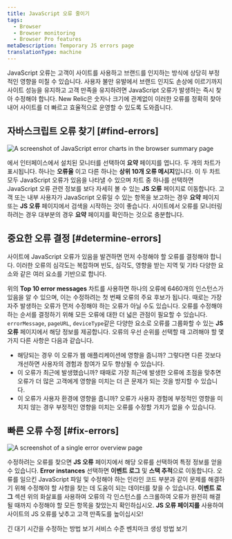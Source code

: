 ```yaml
---
title: JavaScript 오류 줄이기
tags:
  - Browser
  - Browser monitoring
  - Browser Pro features
metaDescription: Temporary JS errors page
translationType: machine
---
```




JavaScript 오류는 고객이 사이트를 사용하고 브랜드를 인지하는 방식에 상당히 부정적인 영향을 미칠 수 있습니다. 사용자 불만 유발에서 브랜드 인지도 손상에 이르기까지 사이트 성능을 유지하고 고객 만족을 유지하려면 JavaScript 오류가 발생하는 즉시 찾아 수정해야 합니다. New Relic은 숫자나 크기에 관계없이 이러한 오류를 정확히 찾아내어 사이트를 더 빠르고 효율적으로 운영할 수 있도록 도와줍니다.

## 자바스크립트 오류 찾기 [#find-errors]

<img
  title="JS error charts"
  alt="A screenshot of JavaScript error charts in the browser summary page"
  src={browserJsErrorCharts}
/>

에서 <InlinePopover type="browser"/>인터페이스에서 설치된 모니터를 선택하여 **요약** 페이지를 엽니다. 두 개의 차트가 표시됩니다. 하나는 **오류율** 이고 다른 하나는 **상위 10개 오류 메시지**입니다. 이 두 차트 모두 JavaScript 오류가 있음을 나타낼 수 있으며 차트 중 하나를 선택하면 JavaScript 오류 관련 정보를 보다 자세히 볼 수 있는 **JS 오류** 페이지로 이동합니다. 고객 또는 내부 사용자가 JavaScript 오류일 수 있는 항목을 보고하는 경우 **요약** 페이지 또는 **JS 오류** 페이지에서 검색을 시작하는 것이 좋습니다. 사이트에서 오류를 모니터링하려는 경우 대부분의 경우 **요약** 페이지를 확인하는 것으로 충분합니다.

## 중요한 오류 결정 [#determine-errors]

사이트에 JavaScript 오류가 있음을 발견하면 먼저 수정해야 할 오류를 결정해야 합니다. 이러한 오류의 심각도는 복잡하며 빈도, 심각도, 영향을 받는 지역 및 기타 다양한 요소와 같은 여러 요소를 기반으로 합니다.

위의 **Top 10 error messages** 차트를 사용하면 하나의 오류에 6460개의 인스턴스가 있음을 알 수 있으며, 이는 수정하려는 첫 번째 오류의 주요 후보가 됩니다. 때로는 가장 자주 발생하는 오류가 먼저 수정해야 하는 오류가 아닐 수도 있습니다. 오류를 수정해야 하는 순서를 결정하기 위해 모든 오류에 대한 더 넓은 관점이 필요할 수 있습니다. `errorMessage`, `pageURL`, `deviceType`같은 다양한 요소로 오류를 그룹화할 수 있는 **JS 오류** 페이지에서 해당 정보를 제공합니다. 오류의 우선 순위를 선택할 때 고려해야 할 몇 가지 다른 사항은 다음과 같습니다.

* 해당되는 경우 이 오류가 웹 애플리케이션에 영향을 줍니까? 그렇다면 다른 것보다 개선하면 사용자의 경험과 참여가 모두 향상될 수 있습니다.
* 이 오류가 최근에 발생했습니까? 때때로 가장 최근에 발생한 오류에 초점을 맞추면 오류가 더 많은 고객에게 영향을 미치는 더 큰 문제가 되는 것을 방지할 수 있습니다.
* 이 오류가 사용자 환경에 영향을 줍니까? 오류가 사용자 경험에 부정적인 영향을 미치지 않는 경우 부정적인 영향을 미치는 오류를 수정할 가치가 없을 수 있습니다.

## 빠른 오류 수정 [#fix-errors]

<img
  title="JS error overview"
  alt="A screenshot of a single error overview page"
  src={browserSingleErrorOverview}
/>

수정하려는 오류를 찾으면 **JS 오류** 페이지에서 해당 오류를 선택하여 특정 정보를 얻을 수 있습니다. **Error instances** 선택하면 **이벤트 로그** 및 **스택 추적**으로 이동합니다. 오류를 일으킨 JavaScript 파일 및 수정해야 하는 인라인 코드 부분과 같이 문제를 해결하기 위해 수정해야 할 사항을 찾는 데 도움이 되는 데이터를 찾을 수 있습니다. **이벤트 로그** 섹션 위의 화살표를 사용하여 오류의 각 인스턴스를 스크롤하여 오류가 완전히 해결될 때까지 수정해야 할 모든 항목을 찾았는지 확인하십시오. **JS 오류 페이지를** 사용하여 사이트의 JS 오류를 낮추고 고객 만족도를 높이십시오!

<SideBySide>
  <Side>
    <DocTiles variant="labs">
      <DocTile
        path="/docs/journey-performance/fixing-high-latency/"
        label={{text: '⬅️ PREVIOUS', color: '#AFE2E3'}}
      >
        긴 대기 시간을 수정하는 방법 보기
      </DocTile>
    </DocTiles>
  </Side>

  <Side>
    <DocTiles variant="labs">
      <DocTile
        path="/docs/journey-performance/slo-tutorial/"
        label={{text: 'NEXT ➡️', color: '#AFE2E3'}}
      >
        서비스 수준 벤치마크 생성 방법 보기
      </DocTile>
    </DocTiles>
  </Side>
</SideBySide>